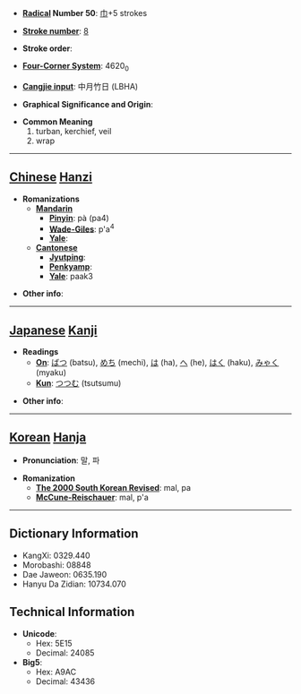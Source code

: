 * '''[[Wiktionary:Chinese radical index| Radical]] Number 50''': [[Wiktionary:Chinese radical index 巾|巾]]+5 strokes

* '''[[Wiktionary:Chinese total strokes index|Stroke number]]''': [[Wiktionary:Chinese total strokes index 8|8]]

* '''Stroke order''': 

* '''[[Wiktionary:Chinese four corner index|Four-Corner System]]''': 4620<sub>0</sub>

* '''[[Wiktionary:Chinese Cangjie index|Cangjie input]]''': 中月竹日 (LBHA)

* '''Graphical Significance and Origin''': 

* '''Common Meaning'''
*#turban, kerchief, veil
*# wrap


----

== [[Chinese]] [[Hanzi]] ==

* '''Romanizations'''
** '''[[Mandarin]]'''
*** '''[[Pinyin]]''': pà (pa4)
*** '''[[Wade-Giles]]''': p'a<sup>4</sup>
*** '''[[Yale]]''': 
** '''[[Cantonese]]'''
*** '''[[Jyutping]]''':
*** '''[[Penkyamp]]''': 
*** '''[[Yale]]''': paak3

* '''Other info''': 

----

== [[Japanese]] [[Kanji]] ==

* '''Readings'''
** '''[[On]]''': [[ばつ]] (batsu), [[めち]] (mechi), [[は]] (ha), [[へ]] (he), [[はく]] (haku), [[みゃく]] (myaku)
** '''[[Kun]]''': [[つつむ]] (tsutsumu)

* '''Other info''':  

----

== [[Korean]] [[Hanja]] ==

* '''Pronunciation''': 말, 파

* '''Romanization'''
** '''[[The 2000 South Korean Revised Romanization|The 2000 South Korean Revised]]''': mal, pa
** '''[[McCune-Reischauer]]''': mal, p'a

----

== Dictionary Information ==

* KangXi: 0329.440
* Morobashi: 08848
* Dae Jaweon: 0635.190
* Hanyu Da Zidian: 10734.070

== Technical Information ==

* '''Unicode''':
** Hex: 5E15
** Decimal: 24085
* '''Big5''':
** Hex: A9AC
** Decimal: 43436